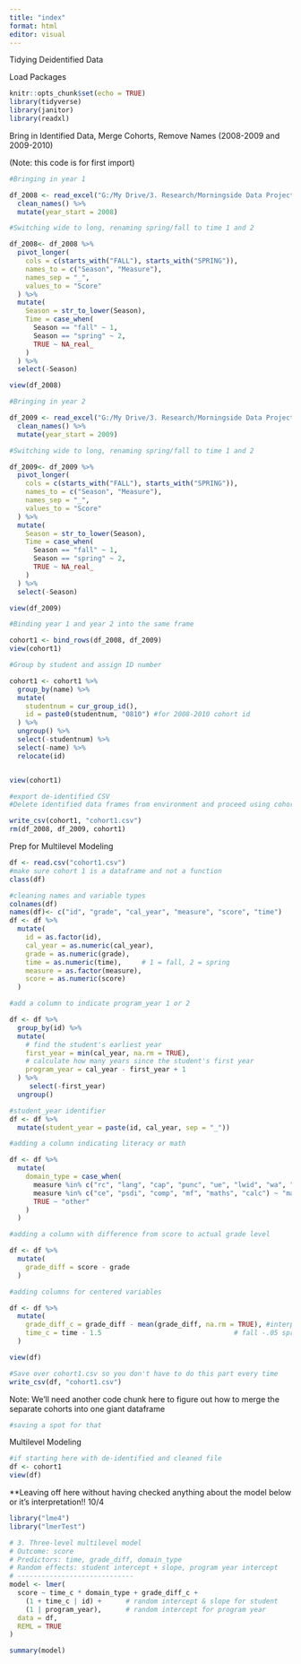 ```yaml
---
title: "index"
format: html
editor: visual
---
```


Tidying Deidentified Data

Load Packages

```r
knitr::opts_chunk$set(echo = TRUE)
library(tidyverse)
library(janitor) 
library(readxl)
```

Bring in Identified Data, Merge Cohorts, Remove Names (2008-2009 and 2009-2010)

(Note: this code is for first import)

```r
#Bringing in year 1

df_2008 <- read_excel("G:/My Drive/3. Research/Morningside Data Project/identified data files/2008-2009 pre-post.xlsx") %>%
  clean_names() %>%
  mutate(year_start = 2008)

#Switching wide to long, renaming spring/fall to time 1 and 2

df_2008<- df_2008 %>%
  pivot_longer(
    cols = c(starts_with("FALL"), starts_with("SPRING")),
    names_to = c("Season", "Measure"),
    names_sep = "_",
    values_to = "Score"
  ) %>%
  mutate(
    Season = str_to_lower(Season),
    Time = case_when(
      Season == "fall" ~ 1,
      Season == "spring" ~ 2,
      TRUE ~ NA_real_
    )
  ) %>%
  select(-Season) 

view(df_2008)

#Bringing in year 2

df_2009 <- read_excel("G:/My Drive/3. Research/Morningside Data Project/identified data files/2009-2010 pre_post.xlsx") %>%
  clean_names() %>%
  mutate(year_start = 2009)

#Switching wide to long, renaming spring/fall to time 1 and 2

df_2009<- df_2009 %>%
  pivot_longer(
    cols = c(starts_with("FALL"), starts_with("SPRING")),
    names_to = c("Season", "Measure"),
    names_sep = "_",
    values_to = "Score"
  ) %>%
  mutate(
    Season = str_to_lower(Season),
    Time = case_when(
      Season == "fall" ~ 1,
      Season == "spring" ~ 2,
      TRUE ~ NA_real_
    )
  ) %>%
  select(-Season) 

view(df_2009)

#Binding year 1 and year 2 into the same frame

cohort1 <- bind_rows(df_2008, df_2009)
view(cohort1)

#Group by student and assign ID number

cohort1 <- cohort1 %>%
  group_by(name) %>%
  mutate(
    studentnum = cur_group_id(),
    id = paste0(studentnum, "0810") #for 2008-2010 cohort id
  ) %>%
  ungroup() %>%
  select(-studentnum) %>%
  select(-name) %>%
  relocate(id)


view(cohort1)

#export de-identified CSV 
#Delete identified data frames from environment and proceed using cohort1.csv

write_csv(cohort1, "cohort1.csv")
rm(df_2008, df_2009, cohort1)
```

Prep for Multilevel Modeling

```r
df <- read.csv("cohort1.csv")
#make sure cohort 1 is a dataframe and not a function
class(df)

#cleaning names and variable types
colnames(df)
names(df)<- c("id", "grade", "cal_year", "measure", "score", "time")
df <- df %>%
  mutate(
    id = as.factor(id),
    cal_year = as.numeric(cal_year),
    grade = as.numeric(grade),
    time = as.numeric(time),     # 1 = fall, 2 = spring
    measure = as.factor(measure),
    score = as.numeric(score)
  )

#add a column to indicate program_year 1 or 2

df <- df %>%
  group_by(id) %>%
  mutate(
    # find the student's earliest year
    first_year = min(cal_year, na.rm = TRUE),
    # calculate how many years since the student's first year
    program_year = cal_year - first_year + 1
  ) %>%
     select(-first_year)
  ungroup()

#student_year identifier
df <- df %>%
  mutate(student_year = paste(id, cal_year, sep = "_"))

#adding a column indicating literacy or math

df <- df %>%
  mutate(
    domain_type = case_when(
      measure %in% c("rc", "lang", "cap", "punc", "ue", "lwid", "wa", "rf", "wf", "ws") ~ "literacy",
      measure %in% c("ce", "psdi", "comp", "mf", "maths", "calc") ~ "math",
      TRUE ~ "other"
    )
  )

#adding a column with difference from score to actual grade level

df <- df %>%
  mutate(
    grade_diff = score - grade
  )

#adding columns for centered variables 

df <- df %>%
  mutate(
    grade_diff_c = grade_diff - mean(grade_diff, na.rm = TRUE), #interprets effect of being above/below average
    time_c = time - 1.5                                 # fall -.05 spring .05 for interpretability
  )

view(df)

#Save over cohort1.csv so you don't have to do this part every time
write_csv(df, "cohort1.csv")
```

Note: We'll need another code chunk here to figure out how to merge the separate cohorts into one giant dataframe

```r
#saving a spot for that
```

Multilevel Modeling

```r
#if starting here with de-identified and cleaned file 
df <- cohort1
view(df)
```

\*\*Leaving off here without having checked anything about the model below or it's interpretation!! 10/4

```r
library("lme4")
library("lmerTest")

# 3. Three-level multilevel model
# Outcome: score
# Predictors: time, grade_diff, domain_type
# Random effects: student intercept + slope, program year intercept
# -----------------------------
model <- lmer(
  score ~ time_c * domain_type + grade_diff_c + 
    (1 + time_c | id) +      # random intercept & slope for student
    (1 | program_year),      # random intercept for program year
  data = df,
  REML = TRUE
)

summary(model)


```
